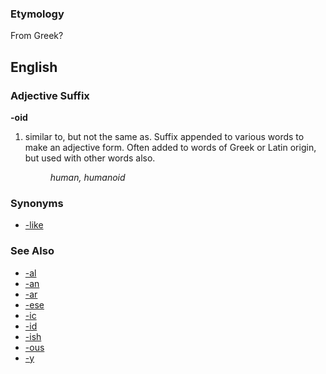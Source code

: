 ===Etymology===
From Greek?

==English==
===Adjective Suffix===
'''-oid'''

# similar to, but not the same as.  Suffix appended to various words to make an adjective form.  Often added to words of Greek or Latin origin, but used with other words also.
#: ''human, humanoid''

===Synonyms===
*[[-like]]

===See Also===
*[[-al]]
*[[-an]]
*[[-ar]]
*[[-ese]]
*[[-ic]]
*[[-id]]
*[[-ish]]
*[[-ous]]
*[[-y]]